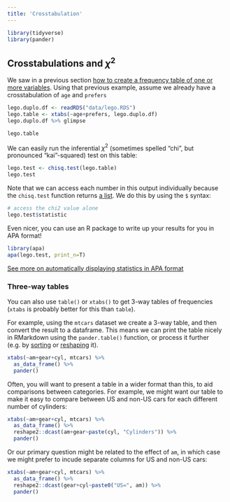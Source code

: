 ```yaml
---
title: 'Crosstabulation'
---
```




```r
library(tidyverse)
library(pander)
```



## Crosstabulations and $\chi^2$ {- #crosstabs}


We saw in a previous section [how to create a frequency table of one or more variables](#frequency-tables). Using that previous example, assume  we already have a crosstabulation of `age` and `prefers`

```r
lego.duplo.df <- readRDS("data/lego.RDS")
lego.table <- xtabs(~age+prefers, lego.duplo.df)
lego.duplo.df %>% glimpse
```

```r
lego.table
```

We can easily run the inferential $\chi^2$ (sometimes spelled "chi", but pronounced "kai"-squared) test on this table:


```r
lego.test <- chisq.test(lego.table)
lego.test
```


Note that we can access each number in this output individually because the `chisq.test` function returns [a list](#lists). We do this by using the `$` syntax:


```r
# access the chi2 value alone
lego.test$statistic
```

Even nicer,  you can use an R package to write up your results for you in APA format!


```r
library(apa)
apa(lego.test, print_n=T)
```

[See more on automatically displaying statistics in APA format](#apa-output)



### Three-way tables {-}

You can also use `table()` or `xtabs()` to get 3-way tables of frequencies (`xtabs` is probably better for this than `table`). 

For example, using the `mtcars` dataset we create a 3-way table, and then convert the result to a dataframe. This means we can print the table nicely in RMarkdown using the `pander.table()` function, or process it further (e.g. by [sorting](#sorting) or [reshaping](#reshaping) it).

```r
xtabs(~am+gear+cyl, mtcars) %>%
  as_data_frame() %>% 
  pander()
```



Often, you will want to present a table in a wider format than this, to aid comparisons between categories. For example, we might want our table to make it easy to compare between US and non-US cars for each different number of cylinders:


```r
xtabs(~am+gear+cyl, mtcars) %>%
  as_data_frame() %>% 
  reshape2::dcast(am+gear~paste(cyl, "Cylinders")) %>% 
  pander()
```



Or our primary question might be related to the effect of `am`, in which case we might prefer to incude separate columns for US and non-US cars:

```r
xtabs(~am+gear+cyl, mtcars) %>%
  as_data_frame() %>% 
  reshape2::dcast(gear+cyl~paste0("US=", am)) %>% 
  pander()
```







